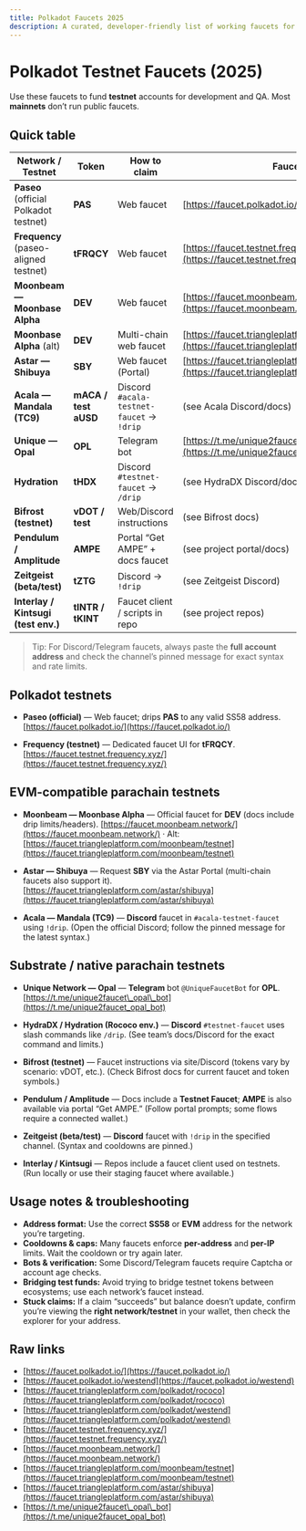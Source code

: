 ```yaml
---
title: Polkadot Faucets 2025
description: A curated, developer-friendly list of working faucets for Polkadot testnets and major parachain testnets. 
---
```


# Polkadot Testnet Faucets (2025)
Use these faucets to fund **testnet** accounts for development and QA. Most **mainnets** don’t run public faucets.

## Quick table
| Network / Testnet                     | Token                | How to claim                              | Faucet / Docs                                                                                                |
| ------------------------------------- | -------------------- | ----------------------------------------- | ------------------------------------------------------------------------------------------------------------ |
| **Paseo** (official Polkadot testnet) | **PAS**              | Web faucet                                | [https://faucet.polkadot.io/](https://faucet.polkadot.io/)                                                   |
| **Frequency** (paseo-aligned testnet) | **tFRQCY**           | Web faucet                                | [https://faucet.testnet.frequency.xyz/](https://faucet.testnet.frequency.xyz/)                               |
| **Moonbeam — Moonbase Alpha**         | **DEV**              | Web faucet                                | [https://faucet.moonbeam.network/](https://faucet.moonbeam.network/)                                         |
| **Moonbase Alpha** (alt)              | **DEV**              | Multi-chain web faucet                    | [https://faucet.triangleplatform.com/moonbeam/testnet](https://faucet.triangleplatform.com/moonbeam/testnet) |
| **Astar — Shibuya**                   | **SBY**              | Web faucet (Portal)                       | [https://faucet.triangleplatform.com/astar/shibuya](https://faucet.triangleplatform.com/astar/shibuya)       |
| **Acala — Mandala (TC9)**             | **mACA / test aUSD** | Discord `#acala-testnet-faucet` → `!drip` | (see Acala Discord/docs)                                                                                     |
| **Unique — Opal**                     | **OPL**              | Telegram bot                              | [https://t.me/unique2faucet\_opal\_bot](https://t.me/unique2faucet_opal_bot)                                 |
| **Hydration**                         | **tHDX**             | Discord `#testnet-faucet` → `/drip`       | (see HydraDX Discord/docs)                                                                                   |
| **Bifrost (testnet)**                 | **vDOT / test**      | Web/Discord instructions                  | (see Bifrost docs)                                                                                           |
| **Pendulum / Amplitude**              | **AMPE**             | Portal “Get AMPE” + docs faucet           | (see project portal/docs)                                                                                    |
| **Zeitgeist (beta/test)**             | **tZTG**             | Discord → `!drip`                         | (see Zeitgeist Discord)                                                                                      |
| **Interlay / Kintsugi (test env.)**   | **tINTR / tKINT**    | Faucet client / scripts in repo           | (see project repos)                                                                                          |

> Tip: For Discord/Telegram faucets, always paste the **full account address** and check the channel’s pinned message for exact syntax and rate limits.

## Polkadot testnets
* **Paseo (official)** — Web faucet; drips **PAS** to any valid SS58 address.
  [https://faucet.polkadot.io/](https://faucet.polkadot.io/)

* **Frequency (testnet)** — Dedicated faucet UI for **tFRQCY**.
  [https://faucet.testnet.frequency.xyz/](https://faucet.testnet.frequency.xyz/)

## EVM-compatible parachain testnets
* **Moonbeam — Moonbase Alpha** — Official faucet for **DEV** (docs include drip limits/headers).
  [https://faucet.moonbeam.network/](https://faucet.moonbeam.network/) · Alt: [https://faucet.triangleplatform.com/moonbeam/testnet](https://faucet.triangleplatform.com/moonbeam/testnet)

* **Astar — Shibuya** — Request **SBY** via the Astar Portal (multi-chain faucets also support it).
  [https://faucet.triangleplatform.com/astar/shibuya](https://faucet.triangleplatform.com/astar/shibuya)

* **Acala — Mandala (TC9)** — **Discord** faucet in `#acala-testnet-faucet` using `!drip`.
  (Open the official Discord; follow the pinned message for the latest syntax.)

## Substrate / native parachain testnets
* **Unique Network — Opal** — **Telegram** bot `@UniqueFaucetBot` for **OPL**.
  [https://t.me/unique2faucet\_opal\_bot](https://t.me/unique2faucet_opal_bot)

* **HydraDX / Hydration (Rococo env.)** — **Discord** `#testnet-faucet` uses slash commands like `/drip`.
  (See team’s docs/Discord for the exact command and limits.)

* **Bifrost (testnet)** — Faucet instructions via site/Discord (tokens vary by scenario: vDOT, etc.).
  (Check Bifrost docs for current faucet and token symbols.)

* **Pendulum / Amplitude** — Docs include a **Testnet Faucet**; **AMPE** is also available via portal “Get AMPE.”
  (Follow portal prompts; some flows require a connected wallet.)

* **Zeitgeist (beta/test)** — **Discord** faucet with `!drip` in the specified channel.
  (Syntax and cooldowns are pinned.)

* **Interlay / Kintsugi** — Repos include a faucet client used on testnets.
  (Run locally or use their staging faucet where available.)


## Usage notes & troubleshooting
* **Address format:** Use the correct **SS58** or **EVM** address for the network you’re targeting.
* **Cooldowns & caps:** Many faucets enforce **per-address** and **per-IP** limits. Wait the cooldown or try again later.
* **Bots & verification:** Some Discord/Telegram faucets require Captcha or account age checks.
* **Bridging test funds:** Avoid trying to bridge testnet tokens between ecosystems; use each network’s faucet instead.
* **Stuck claims:** If a claim “succeeds” but balance doesn’t update, confirm you’re viewing the **right network/testnet** in your wallet, then check the explorer for your address.


## Raw links
* [https://faucet.polkadot.io/](https://faucet.polkadot.io/)
* [https://faucet.polkadot.io/westend](https://faucet.polkadot.io/westend)
* [https://faucet.triangleplatform.com/polkadot/rococo](https://faucet.triangleplatform.com/polkadot/rococo)
* [https://faucet.triangleplatform.com/polkadot/westend](https://faucet.triangleplatform.com/polkadot/westend)
* [https://faucet.testnet.frequency.xyz/](https://faucet.testnet.frequency.xyz/)
* [https://faucet.moonbeam.network/](https://faucet.moonbeam.network/)
* [https://faucet.triangleplatform.com/moonbeam/testnet](https://faucet.triangleplatform.com/moonbeam/testnet)
* [https://faucet.triangleplatform.com/astar/shibuya](https://faucet.triangleplatform.com/astar/shibuya)
* [https://t.me/unique2faucet\_opal\_bot](https://t.me/unique2faucet_opal_bot)